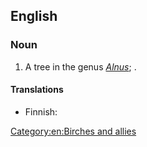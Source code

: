 ==English==

===Noun===
{{en-noun|head=[[red]] [[alder]]}}

# A tree in the genus ''[[Alnus]]''; {{taxlink|Alnus rubra|species}}.

====Translations====
{{trans-top|Alnus rubra}}
* Finnish: {{t|fi|punaleppä}}
{{trans-mid}}
{{trans-bottom}}

[[Category:en:Birches and allies]]